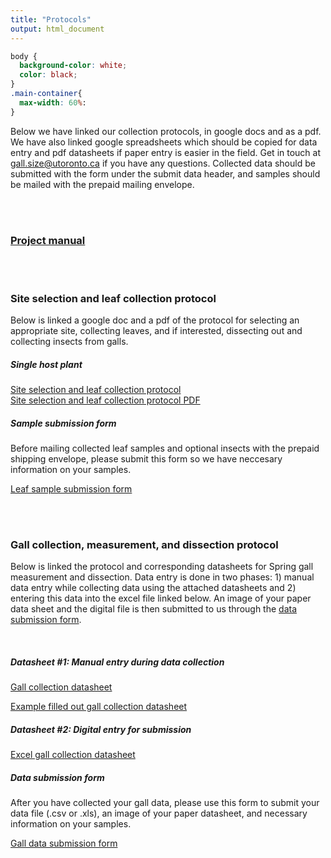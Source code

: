 ```yaml
---
title: "Protocols"
output: html_document
---
```

```css
body {
  background-color: white;
  color: black;
}
.main-container{
  max-width: 60%: 
}
```


Below we have linked our collection protocols, in google docs and as a pdf. We have also linked google spreadsheets which should be copied for data entry and pdf datasheets if paper entry is easier in the field. Get in touch at [gall.size@utoronto.ca](mailto:gall.size@utoronto.ca) if you have any questions. Collected data should be submitted with the form under the submit data header, and samples should be mailed with the prepaid mailing envelope.
 
 <br>
 <br>
 
### [Project manual](pdfs/protocols/Manual0324.pdf)
 
<br>
 <br>

### Site selection and leaf collection protocol
Below is linked a google doc and a pdf of the protocol for selecting an appropriate site, collecting leaves, and if interested, dissecting out and collecting insects from galls.

##### Single host plant

[Site selection and leaf collection protocol](https://docs.google.com/document/d/1_Ae2mkmGzVdqvsud-dj6biTMq-wPota4ujBbuluQ1Xc/edit?usp=sharing)
<br>
[Site selection and leaf collection protocol PDF](pdfs/protocols/leafcollectionprotocol121023.pdf)
<br>

##### Sample submission form

Before mailing collected leaf samples and optional insects with the prepaid shipping envelope, please submit this form so we have neccesary information on your samples. 

[Leaf sample submission form](https://docs.google.com/forms/d/e/1FAIpQLSdOT1i9Y4e-9hLGyq0PO9CA7Z5b7epIymy-pKDRhlRQJjiXAg/viewform?usp=sf_link)

 <br>
 <br>

### Gall collection, measurement, and dissection protocol
Below is linked the protocol and corresponding datasheets for Spring gall measurement and dissection. Data entry is done in two phases: 1) manual data entry while collecting data using the attached datasheets and 2) entering this data into the excel file linked below. An image of your paper data sheet and the digital file is then submitted to us through the [data submission form](https://docs.google.com/forms/d/e/1FAIpQLSfk_eUa8WQ4Rp4WxrAdC_IiGDEeJ620sN0zKJxZjZVU0fWHlg/viewform?usp=sf_link). 
<br>

<br>

##### Datasheet #1: Manual entry during data collection

[Gall collection datasheet](pdfs/datasheets/gallcollectiondatasheet101023.pdf)
<br>

[Example filled out gall collection datasheet](pdfs/datasheets/examplegallcollectiondatasheet101023.pdf)
<br>

##### Datasheet #2: Digital entry for submission

[Excel gall collection datasheet](files/datasheets/galldata_entry.xls)
<br>


##### Data submission form

After you have collected your gall data, please use this form to submit your data file (.csv or .xls), an image of your paper datasheet, and necessary information on your samples. 

[Gall data submission form](https://docs.google.com/forms/d/e/1FAIpQLSfk_eUa8WQ4Rp4WxrAdC_IiGDEeJ620sN0zKJxZjZVU0fWHlg/viewform?usp=sf_link)

 <br>
 <br>
 
 






